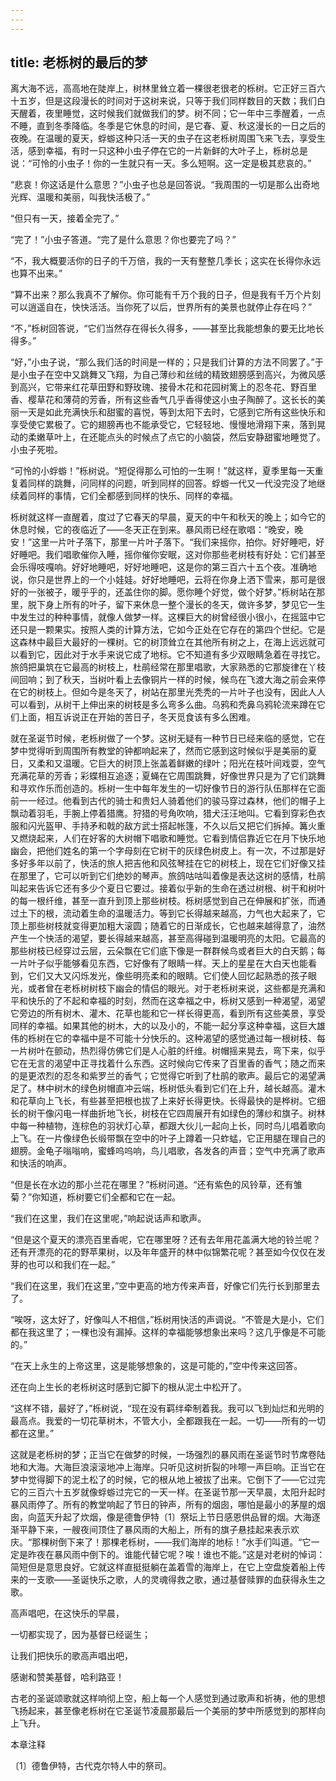 ```yaml
---
---
---
```

title: 老栎树的最后的梦
---



离大海不远，高高地在陡岸上，树林里耸立着一棵很老很老的栎树。它正好三百六十五岁，但是这段漫长的时间对于这树来说，只等于我们同样数目的天数；我们白天醒着，夜里睡觉，这时候我们就做我们的梦。树不同；它一年中三季醒着，一点不睡，直到冬季降临。冬季是它休息的时间，是它春、夏、秋这漫长的一日之后的夜晚。在温暖的夏天，蜉蝣这种只活一天的虫子在这老栎树周围飞来飞去，享受生活，感到幸福，有时一只这种小虫子停在它的一片新鲜的大叶子上，栎树总是说：“可怜的小虫子！你的一生就只有一天。多么短啊。这一定是极其悲哀的。”

“悲哀！你这话是什么意思？”小虫子也总是回答说。“我周围的一切是那么出奇地光辉、温暖和美丽，叫我快活极了。”

“但只有一天，接着全完了。”

“完了！”小虫子答道。“完了是什么意思？你也要完了吗？”

“不，我大概要活你的日子的千万倍，我的一天有整整几季长；这实在长得你永远也算不出来。”

“算不出来？那么我真不了解你。你可能有千万个我的日子，但是我有千万个片刻可以逍遥自在，快快活活。当你死了以后，世界所有的美景也就停止存在吗？”

“不，”栎树回答说，“它们当然存在得长久得多，——甚至比我能想象的要无比地长得多。”

“好，”小虫子说，“那么我们活的时间是一样的；只是我们计算的方法不同罢了。”于是小虫子在空中又跳舞又飞翔，为自己薄纱和丝绒的精致翅膀感到高兴，为微风感到高兴，它带来红花草田野和野玫瑰、接骨木花和花园树篱上的忍冬花、野百里香、樱草花和薄荷的芳香，所有这些香气几乎香得使这小虫子陶醉了。这长长的美丽一天是如此充满快乐和甜蜜的喜悦，等到太阳下去时，它感到它所有这些快乐和享受使它累极了。它的翅膀再也不能承受它，它轻轻地、慢慢地滑翔下来，落到晃动的柔嫩草叶上，在还能点头的时候点了点它的小脑袋，然后安静甜蜜地睡觉了。小虫子死啦。

“可怜的小蜉蝣！”栎树说。“短促得那么可怕的一生啊！”就这样，夏季里每一天重复着同样的跳舞，问同样的问题，听到同样的回答。蜉蝣一代又一代没完没了地继续着同样的事情，它们全都感到同样的快乐、同样的幸福。

栎树就这样一直醒着，度过了它春天的早晨，夏天的中午和秋天的晚上；如今它的休息时候，它的夜临近了——冬天正在到来。暴风雨已经在歌唱：“晚安，晚安！”这里一片叶子落下，那里一片叶子落下。“我们来摇你，拍你。好好睡吧，好好睡吧。我们唱歌催你入睡，摇你催你安眠，这对你那些老树枝有好处：它们甚至会乐得吱嘎响。好好地睡吧，好好地睡吧，这是你的第三百六十五个夜。准确地说，你只是世界上的一个小娃娃。好好地睡吧，云将在你身上洒下雪来，那可是很好的一张被子，暖乎乎的，还盖住你的脚。愿你睡个好觉，做个好梦。”栎树站在那里，脱下身上所有的叶子，留下来休息一整个漫长的冬天，做许多梦，梦见它一生中发生过的种种事情，就像人做梦一样。这棵巨大的树曾经很小很小，在摇篮中它还只是一颗果实。按照人类的计算方法，它如今正处在它存在的第四个世纪。它是这森林中最巨大最好的一棵树。它的树顶耸立在其他所有树之上，在海上远远就可以看到它，因此对于水手来说它成了地标。它不知道有多少双眼睛急着在寻找它。旅鸽把巢筑在它最高的树枝上，杜鹃经常在那里唱歌，大家熟悉的它那旋律在丫枝间回响；到了秋天，当树叶看上去像铜片一样的时候，候鸟在飞渡大海之前会来停在它的树枝上。但如今是冬天了，树站在那里光秃秃的一片叶子也没有，因此人人可以看到，从树干上伸出来的树枝是多么弯多么曲。乌鸦和秃鼻乌鸦轮流来蹲在它们上面，相互诉说正在开始的苦日子，冬天觅食该有多么困难。

就在圣诞节时候，老栎树做了一个梦。这树无疑有一种节日已经来临的感觉，它在梦中觉得听到周围所有教堂的钟都响起来了，然而它感到这时候似乎是美丽的夏日，又柔和又温暖。它巨大的树顶上张盖着鲜嫩的绿叶；阳光在枝叶间戏耍，空气充满花草的芳香；彩蝶相互追逐；夏蝇在它周围跳舞，好像世界只是为了它们跳舞和寻欢作乐而创造的。栎树一生中每年发生的一切好像节日的游行队伍那样在它面前一一经过。他看到古代的骑士和贵妇人骑着他们的骏马穿过森林，他们的帽子上飘动着羽毛，手腕上停着猎鹰。狩猎的号角吹响，猎犬汪汪地叫。它看到穿彩色衣服和闪光盔甲、手持矛和戟的敌方武士搭起帐篷，不久以后又把它们拆掉。篝火重又燃烧起来，人们在好客的大树帽下唱歌和睡觉。它看到情侣靠近它在月下快乐地幽会，把他们姓名的第一个字母刻在它树干的灰绿色树皮上。有一次，不过那是好多好多年以前了，快活的旅人把吉他和风弦琴挂在它的树枝上，现在它们好像又挂在那里了，它可以听到它们绝妙的琴声。旅鸽咕咕叫着像是表达这树的感情，杜鹃叫起来告诉它还有多少个夏日它要过。接着似乎新的生命在透过树根、树干和树叶的每一根纤维，甚至一直升到顶上那些树枝。栎树感觉到自己在伸展和扩张，而通过土下的根，流动着生命的温暖活力。等到它长得越来越高，力气也大起来了，它顶上那些树枝就变得更加粗大滚圆；随着它的日渐成长，它也越来越得意了，油然产生一个快活的渴望，要长得越来越高，甚至高得碰到温暖明亮的太阳。它最高的那些树枝已经穿过云层，云朵飘在它们底下像是一群群候鸟或者巨大的白天鹅；每一片叶子似乎能够看见东西，它好像有了眼睛一样。天上的星星在大白天也能看到，它们又大又闪烁发光，像些明亮柔和的眼睛。它们使人回忆起熟悉的孩子眼光，或者曾在老栎树树枝下幽会的情侣的眼光。对于老栎树来说，这些都是充满和平和快乐的了不起和幸福的时刻，然而在这幸福之中，栎树又感到一种渴望，渴望它旁边的所有树木、灌木、花草也能和它一样长得更高，看到所有这些美景，享受同样的幸福。如果其他的树木，大的以及小的，不能一起分享这种幸福，这巨大雄伟的栎树在它的幸福中是不可能十分快乐的。这种渴望的感觉通过每一根树枝、每一片树叶在颤动，热烈得仿佛它们是人心脏的纤维。树帽摇来晃去，弯下来，似乎它在无言的渴望中正寻找着什么东西。这时候向它传来了百里香的香气；随之而来的是更浓烈的忍冬和紫罗兰的香气；它觉得它听到了杜鹃的歌声。最后它的渴望满足了。林中树木的绿色树帽直冲云端，栎树低头看到它们在上升，越长越高。灌木和花草向上飞长，有些甚至把根也拔了上来好长得更快。长得最快的是桦树。它细长的树干像闪电一样曲折地飞长，树枝在它四周展开有如绿色的薄纱和旗子。树林中每一种植物，连棕色的羽状灯心草，都跟大伙儿一起向上长，同时鸟儿唱着歌向上飞。在一片像绿色长缎带飘在空中的叶子上蹲着一只蚱蜢，它正用腿在理自己的翅膀。金龟子嗡嗡响，蜜蜂呜呜响，鸟儿唱歌，各发各的声音；空气中充满了歌声和快活的响声。

“但是长在水边的那小兰花在哪里？”栎树问道。“还有紫色的风铃草，还有雏菊？”你知道，栎树要它们全都和它在一起。

“我们在这里，我们在这里呢，”响起说话声和歌声。

“但是这个夏天的漂亮百里香呢，它在哪里呀？还有去年用花盖满大地的铃兰呢？还有开漂亮的花的野苹果树，以及年年盛开的林中似锦繁花呢？甚至如今仅仅在发芽的也可以和我们在一起。”

“我们在这里，我们在这里，”空中更高的地方传来声音，好像它们先行长到那里去了。

“唉呀，这太好了，好像叫人不相信，”栎树用快活的声调说。“不管是大是小，它们都在我这里了；一棵也没有漏掉。这样的幸福能够想象出来吗？这几乎像是不可能的。”

“在天上永生的上帝这里，这是能够想象的，这是可能的，”空中传来这回答。

还在向上生长的老栎树这时感到它脚下的根从泥土中松开了。

“这样不错，最好了，”栎树说，“现在没有羁绊牵制着我。我可以飞到灿烂和光明的最高点。我爱的一切花草树木，不管大小，全都跟我在一起。一切——所有的一切都在这里。”

这就是老栎树的梦；正当它在做梦的时候，一场强烈的暴风雨在圣诞节时节席卷陆地和大海。大海巨浪滚滚地冲上海岸。只听见这树折裂的咔嚓一声巨响。正当它在梦中觉得脚下的泥土松了的时候，它的根从地上被拔了出来。它倒下了——它过完它的三百六十五岁就像蜉蝣过完它的一天一样。在圣诞节那一天早晨，太阳升起时暴风雨停了。所有的教堂响起了节日的钟声，所有的烟囱，哪怕是最小的茅屋的烟囱，向蓝天升起了炊烟，像是德鲁伊特〔1〕祭坛上节日感恩供品冒的烟。大海逐渐平静下来，一艘夜间顶住了暴风雨的大船上，所有的旗子悬挂起来表示欢庆。“那棵树倒下来了！那棵老栎树，——我们海岸的地标！”水手们叫道。“它一定是昨夜在暴风雨中倒下的。谁能代替它呢？唉！谁也不能。”这是对老树的悼词：简短但是意思良好。它就这样直挺挺躺在盖着雪的海岸上，在它上空盘旋着船上传来的一支歌——圣诞快乐之歌，人的灵魂得救之歌，通过基督赎罪的血获得永生之歌。





高声唱吧，在这快乐的早晨，



一切都实现了，因为基督已经诞生；



让我们把快乐的歌高声唱出吧，



感谢和赞美基督，哈利路亚！





古老的圣诞颂歌就这样响彻上空，船上每一个人感觉到通过歌声和祈祷，他的思想飞扬起来，甚至像老栎树在它圣诞节凌晨那最后一个美丽的梦中所感觉到的那样向上飞升。





本章注释

〔1〕德鲁伊特，古代克尔特人中的祭司。